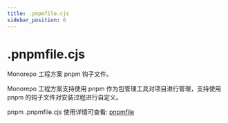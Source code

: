 ```yaml
---
title: .pnpmfile.cjs
sidebar_position: 6
---
```

# .pnpmfile.cjs

Monorepo 工程方案 pnpm 钩子文件。

Monorepo 工程方案支持使用 pnpm 作为包管理工具对项目进行管理，支持使用 pnpm 的钩子文件对安装过程进行自定义。

pnpm .pnpmfile.cjs 使用详情可查看: [pnpmfile](https://pnpm.io/pnpmfile)
